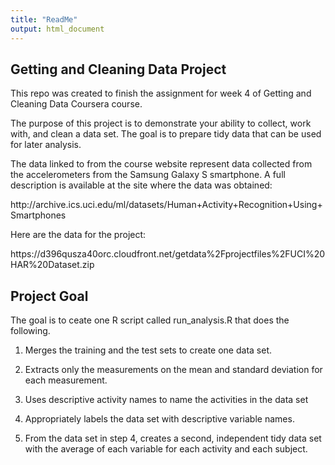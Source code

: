 ```yaml
---
title: "ReadMe"
output: html_document
---
```


## Getting and Cleaning Data Project

This repo was created to finish the assignment for week 4 of Getting and Cleaning Data Coursera course.

The purpose of this project is to demonstrate your ability to collect, work with, and clean a data set. The goal is to prepare tidy data that can be used for later analysis. 

The data linked to from the course website represent data collected from the accelerometers from the Samsung Galaxy S smartphone. A full description is available at the site where the data was obtained:

http://archive.ics.uci.edu/ml/datasets/Human+Activity+Recognition+Using+Smartphones

Here are the data for the project:

https://d396qusza40orc.cloudfront.net/getdata%2Fprojectfiles%2FUCI%20HAR%20Dataset.zip

## Project Goal

The goal is to ceate one R script called run_analysis.R that does the following.

1. Merges the training and the test sets to create one data set.

2. Extracts only the measurements on the mean and standard deviation for each measurement.

3. Uses descriptive activity names to name the activities in the data set

4. Appropriately labels the data set with descriptive variable names.

5. From the data set in step 4, creates a second, independent tidy data set with the average of each variable for each activity and each subject.
